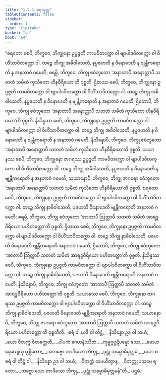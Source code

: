 ```yaml
---
title: "1.2.1 စရသုတ္တ"
tableOfContents: false
sidebar:
  order: 1
type: "tipitaka"
basket: "su"
book: "a4"
---
```



<DynamicBreadcrumb />

<Division number="11" book="a4">

<Paragraph number="74" book="a4">
“စရတော စေပိ, ဘိက္ခဝေ, ဘိက္ခုနော ဥပ္ပဇ္ဇတိ ကာမဝိတက္ကော ဝါ ဗျာပါဒဝိတက္ကော ဝါ ဝိဟိံသာဝိတက္ကော ဝါ. တဉ္စေ ဘိက္ခု အဓိဝါသေတိ, နပ္ပဇဟတိ န ဝိနောဒေတိ န ဗျန္တီကရောတိ န အနဘာဝံ ဂမေတိ, စရမ္ပိ, ဘိက္ခဝေ, ဘိက္ခု ဧဝံဘူတော ‘အနာတာပီ အနောတ္တာပီ သတတံ သမိတံ ကုသီတော ဟီနဝီရိယော’တိ ဝုစ္စတိ.
</Paragraph>

<Paragraph number="75" book="a4">
ဌိတဿ စေပိ, ဘိက္ခဝေ, ဘိက္ခုနော ဥပ္ပဇ္ဇတိ ကာမဝိတက္ကော ဝါ ဗျာပါဒဝိတက္ကော ဝါ ဝိဟိံသာဝိတက္ကော ဝါ. တဉ္စေ ဘိက္ခု အဓိဝါသေတိ, နပ္ပဇဟတိ န ဝိနောဒေတိ န ဗျန္တီကရောတိ န အနဘာဝံ ဂမေတိ, ဌိတောပိ, ဘိက္ခဝေ, ဘိက္ခု ဧဝံဘူတော ‘အနာတာပီ အနောတ္တာပီ သတတံ သမိတံ ကုသီတော ဟီနဝီရိယော’တိ ဝုစ္စတိ.
</Paragraph>

<Paragraph number="76" book="a4">
နိသိန္နဿ စေပိ, ဘိက္ခဝေ, ဘိက္ခုနော ဥပ္ပဇ္ဇတိ ကာမဝိတက္ကော ဝါ ဗျာပါဒဝိတက္ကော ဝါ ဝိဟိံသာဝိတက္ကော ဝါ. တဉ္စေ ဘိက္ခု အဓိဝါသေတိ, နပ္ပဇဟတိ န ဝိနောဒေတိ န ဗျန္တီကရောတိ န အနဘာဝံ ဂမေတိ, နိသိန္နောပိ, ဘိက္ခဝေ, ဘိက္ခု ဧဝံဘူတော ‘အနာတာပီ အနောတ္တာပီ သတတံ သမိတံ ကုသီတော ဟီနဝီရိယော’တိ ဝုစ္စတိ.
</Paragraph>

<Paragraph number="77" book="a4">
သယာနဿ စေပိ, ဘိက္ခဝေ, ဘိက္ခုနော ဇာဂရဿ ဥပ္ပဇ္ဇတိ ကာမဝိတက္ကော ဝါ ဗျာပါဒဝိတက္ကော ဝါ ဝိဟိံသာဝိတက္ကော ဝါ. တဉ္စေ ဘိက္ခု အဓိဝါသေတိ, နပ္ပဇဟတိ န ဝိနောဒေတိ န ဗျန္တီကရောတိ န အနဘာဝံ ဂမေတိ, သယာနောပိ, ဘိက္ခဝေ, ဘိက္ခု ဇာဂရော ဧဝံဘူတော ‘အနာတာပီ အနောတ္တာပီ သတတံ သမိတံ ကုသီတော ဟီနဝီရိယော’တိ ဝုစ္စတိ.
</Paragraph>

<Paragraph number="78" book="a4">
စရတော စေပိ, ဘိက္ခဝေ, ဘိက္ခုနော ဥပ္ပဇ္ဇတိ ကာမဝိတက္ကော ဝါ ဗျာပါဒဝိတက္ကော ဝါ ဝိဟိံသာဝိတက္ကော ဝါ. တဉ္စေ ဘိက္ခု နာဓိဝါသေတိ, ပဇဟတိ ဝိနောဒေတိ ဗျန္တီကရောတိ အနဘာဝံ ဂမေတိ; စရမ္ပိ, ဘိက္ခဝေ, ဘိက္ခု ဧဝံဘူတော ‘အာတာပီ ဩတ္တာပီ သတတံ သမိတံ အာရဒ္ဓဝီရိယော ပဟိတတ္တော’တိ ဝုစ္စတိ.
</Paragraph>

<Paragraph number="79" book="a4">
ဌိတဿ စေပိ, ဘိက္ခဝေ, ဘိက္ခုနော ဥပ္ပဇ္ဇတိ ကာမဝိတက္ကော ဝါ ဗျာပါဒဝိတက္ကော ဝါ ဝိဟိံသာဝိတက္ကော ဝါ. တဉ္စေ ဘိက္ခု နာဓိဝါသေတိ, ပဇဟတိ ဝိနောဒေတိ ဗျန္တီကရောတိ အနဘာဝံ ဂမေတိ; ဌိတောပိ, ဘိက္ခဝေ, ဘိက္ခု ဧဝံဘူတော ‘အာတာပီ ဩတ္တာပီ သတတံ သမိတံ အာရဒ္ဓဝီရိယော ပဟိတတ္တော’တိ ဝုစ္စတိ.
</Paragraph>

<Paragraph number="80" book="a4">
နိသိန္နဿ စေပိ, ဘိက္ခဝေ, ဘိက္ခုနော ဥပ္ပဇ္ဇတိ ကာမဝိတက္ကော ဝါ ဗျာပါဒဝိတက္ကော ဝါ ဝိဟိံသာဝိတက္ကော ဝါ. တဉ္စေ ဘိက္ခု နာဓိဝါသေတိ, ပဇဟတိ ဝိနောဒေတိ ဗျန္တီကရောတိ အနဘာဝံ ဂမေတိ; နိသိန္နောပိ, ဘိက္ခဝေ, ဘိက္ခု ဧဝံဘူတော ‘အာတာပီ ဩတ္တာပီ သတတံ သမိတံ အာရဒ္ဓဝီရိယော ပဟိတတ္တော’တိ ဝုစ္စတိ.
</Paragraph>

<Paragraph number="81" book="a4">
သယာနဿ စေပိ, ဘိက္ခဝေ, ဘိက္ခုနော ဇာဂရဿ ဥပ္ပဇ္ဇတိ ကာမဝိတက္ကော ဝါ ဗျာပါဒဝိတက္ကော ဝါ ဝိဟိံသာဝိတက္ကော ဝါ. တဉ္စေ ဘိက္ခု နာဓိဝါသေတိ, ပဇဟတိ ဝိနောဒေတိ ဗျန္တီကရောတိ အနဘာဝံ ဂမေတိ; သယာနောပိ, ဘိက္ခဝေ, ဘိက္ခု ဇာဂရော ဧဝံဘူတော ‘အာတာပီ ဩတ္တာပီ သတတံ သမိတံ အာရဒ္ဓဝီရိယော ပဟိတတ္တော’တိ ဝုစ္စတီတိ.
</Paragraph>

<Paragraph number="82" type="verses" book="a4">
_စရံ ဝါ ယဒိ ဝါ တိဋ္ဌံ,_  
_နိသိန္နော ဥဒ ဝါ သယံ;_  
_ယော ဝိတက္ကံ ဝိတက္ကေတိ,_  
_ပါပကံ ဂေဟနိဿိတံ._  

</Paragraph>

<Paragraph number="83" type="verses" book="a4">
_ကုမ္မဂ္ဂပ္ပဋိပန္နော သော,_  
_မောဟနေယျေသု မုစ္ဆိတော;_  
_အဘဗ္ဗော တာဒိသော ဘိက္ခု,_  
_ဖုဋ္ဌုံ သမ္ဗောဓိမုတ္တမံ._  

</Paragraph>

<Paragraph number="84" type="verses" book="a4">
_ယော စ စရံ ဝါ တိဋ္ဌံ ဝါ,_  
_နိသိန္နော ဥဒ ဝါ သယံ;_  
_ဝိတက္ကံ သမယိတွာန,_  
_ဝိတက္ကူပသမေ ရတော;_  
_ဘဗ္ဗော သော တာဒိသော ဘိက္ခု,_  
_ဖုဋ္ဌုံ သမ္ဗောဓိမုတ္တမန်”တိ._  


</Paragraph>
</Division>

<Paragraph number="85" type="center" book="a4">
ပဌမံ.
</Paragraph>